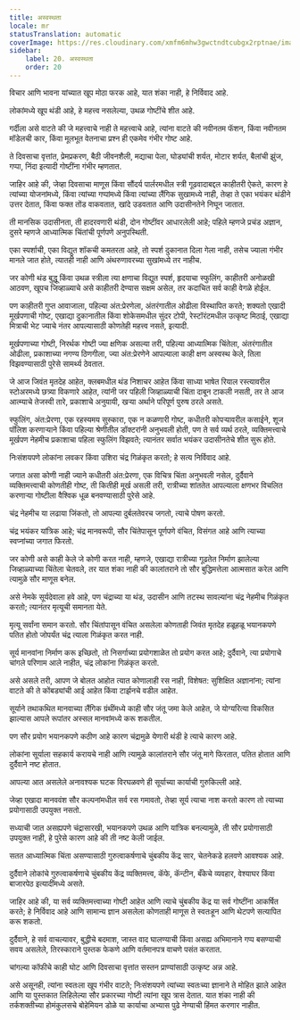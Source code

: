 ```yaml
---
title: अस्वस्थता
locale: mr
statusTranslation: automatic
coverImage: https://res.cloudinary.com/xmfm6mhw3gwctndtcubgx2rptnae/image/upload/v1741354419/small_cover_la_gran_rebelion_28716e29d2.webp
sidebar:
    label: 20. अस्वस्थता
    order: 20
---
```

विचार आणि भावना यांच्यात खूप मोठा फरक आहे, यात शंका नाही, हे निर्विवाद आहे.

लोकांमध्ये खूप थंडी आहे, हे महत्त्व नसलेल्या, उथळ गोष्टींचे शीत आहे.

गर्दीला असे वाटते की जे महत्त्वाचे नाही ते महत्त्वाचे आहे, त्यांना वाटते की नवीनतम फॅशन, किंवा नवीनतम मॉडेलची कार, किंवा मूलभूत वेतनाचा प्रश्न ही एकमेव गंभीर गोष्ट आहे.

ते दिवसाचा वृत्तांत, प्रेमप्रकरण, बैठी जीवनशैली, मद्याचा पेला, घोड्यांची शर्यत, मोटार शर्यत, बैलांची झुंज, गप्पा, निंदा इत्यादी गोष्टींना गंभीर म्हणतात.

जाहिर आहे की, जेव्हा दिवसाचा माणूस किंवा सौंदर्य पार्लरमधील स्त्री गूढवादाबद्दल काहीतरी ऐकते, कारण हे त्यांच्या योजनांमध्ये, किंवा त्यांच्या गप्पांमध्ये किंवा त्यांच्या लैंगिक सुखामध्ये नाही, तेव्हा ते एका भयंकर थंडीने उत्तर देतात, किंवा फक्त तोंड वाकवतात, खांदे उडवतात आणि उदासीनतेने निघून जातात.

ती मानसिक उदासीनता, ती हादरवणारी थंडी, दोन गोष्टींवर आधारलेली आहे; पहिले म्हणजे प्रचंड अज्ञान, दुसरे म्हणजे आध्यात्मिक चिंतांची पूर्णपणे अनुपस्थिती.

एका स्पर्शाची, एका विद्युत शॉकची कमतरता आहे, तो स्पर्श दुकानात दिला गेला नाही, तसेच ज्याला गंभीर मानले जात होते, त्यातही नाही आणि अंथरुणावरच्या सुखांमध्ये तर नाहीच.

जर कोणी थंड बुद्धू किंवा उथळ स्त्रीला त्या क्षणाचा विद्युत स्पर्श, हृदयाचा स्फुलिंग, काहीतरी अनोळखी आठवण, खूपच जिव्हाळ्याचे असे काहीतरी देण्यास सक्षम असेल, तर कदाचित सर्व काही वेगळे होईल.

पण काहीतरी गुप्त आवाजाला, पहिल्या अंत:प्रेरणेला, अंतरंगातील ओढीला विस्थापित करते; शक्यतो एखादी मूर्खपणाची गोष्ट, एखाद्या दुकानातील किंवा शोकेसमधील सुंदर टोपी, रेस्टॉरंटमधील उत्कृष्ट मिठाई, एखाद्या मित्राची भेट ज्याचे नंतर आपल्यासाठी कोणतेही महत्त्व नसते, इत्यादी.

मूर्खपणाच्या गोष्टी, निरर्थक गोष्टी ज्या क्षणिक असल्या तरी, पहिल्या आध्यात्मिक चिंतेला, अंतरंगातील ओढीला, प्रकाशाच्या नगण्य ठिणगीला, ज्या अंत:प्रेरणेने आपल्याला काही क्षण अस्वस्थ केले, तिला विझवण्यासाठी पुरेसे सामर्थ्य ठेवतात.

जे आज जिवंत मृतदेह आहेत, क्लबमधील थंड निशाचर आहेत किंवा साध्या भाषेत रियाल रस्त्यावरील स्टोअरमध्ये छत्र्या विकणारे आहेत, त्यांनी जर पहिली जिव्हाळ्याची चिंता दाबून टाकली नसती, तर ते आज आत्म्याचे तेजस्वी तारे, प्रकाशाचे अनुयायी, खऱ्या अर्थाने परिपूर्ण पुरुष ठरले असते.

स्फुलिंग, अंत:प्रेरणा, एक रहस्यमय सुस्कारा, एक न कळणारी गोष्ट, कधीतरी कोपऱ्यावरील कसाईने, शूज पॉलिश करणाऱ्याने किंवा पहिल्या श्रेणीतील डॉक्टरांनी अनुभवली होती, पण ते सर्व व्यर्थ ठरले, व्यक्तिमत्त्वाचे मूर्खपण नेहमीच प्रकाशाचा पहिला स्फुलिंग विझवते; त्यानंतर सर्वात भयंकर उदासीनतेचे शीत सुरू होते.

निःसंशयपणे लोकांना लवकर किंवा उशिरा चंद्र गिळंकृत करतो; हे सत्य निर्विवाद आहे.

जगात असा कोणी नाही ज्याने कधीतरी अंत:प्रेरणा, एक विचित्र चिंता अनुभवली नसेल, दुर्दैवाने व्यक्तिमत्त्वाची कोणतीही गोष्ट, ती कितीही मूर्ख असली तरी, रात्रीच्या शांततेत आपल्याला क्षणभर विचलित करणाऱ्या गोष्टीला वैश्विक धूळ बनवण्यासाठी पुरेसे आहे.

चंद्र नेहमीच या लढाया जिंकतो, तो आपल्या दुर्बलतेवरच जगतो, त्याचे पोषण करतो.

चंद्र भयंकर यांत्रिक आहे; चंद्र मानवरूपी, सौर चिंतेपासून पूर्णपणे वंचित, विसंगत आहे आणि त्याच्या स्वप्नांच्या जगात फिरतो.

जर कोणी असे काही केले जे कोणी करत नाही, म्हणजे, एखाद्या रात्रीच्या गूढतेत निर्माण झालेल्या जिव्हाळ्याच्या चिंतेला चेतवले, तर यात शंका नाही की कालांतराने तो सौर बुद्धिमत्तेला आत्मसात करेल आणि त्यामुळे सौर माणूस बनेल.

असे नेमके सूर्यदेवाला हवे आहे, पण चंद्राच्या या थंड, उदासीन आणि तटस्थ सावल्यांना चंद्र नेहमीच गिळंकृत करतो; त्यानंतर मृत्यूची समानता येते.

मृत्यू सर्वांना समान करतो. सौर चिंतांपासून वंचित असलेला कोणताही जिवंत मृतदेह हळूहळू भयानकपणे पतित होतो जोपर्यंत चंद्र त्याला गिळंकृत करत नाही.

सूर्य मानवांना निर्माण करू इच्छितो, तो निसर्गाच्या प्रयोगशाळेत तो प्रयोग करत आहे; दुर्दैवाने, त्या प्रयोगाचे चांगले परिणाम आले नाहीत, चंद्र लोकांना गिळंकृत करतो.

असे असले तरी, आपण जे बोलत आहोत त्यात कोणालाही रस नाही, विशेषत: सुशिक्षित अज्ञानांना; त्यांना वाटते की ते कोंबड्यांची आई आहेत किंवा टार्झनचे वडील आहेत.

सूर्याने तथाकथित मानवाच्या लैंगिक ग्रंथींमध्ये काही सौर जंतू जमा केले आहेत, जे योग्यरित्या विकसित झाल्यास आपले रूपांतर अस्सल मानवांमध्ये करू शकतील.

पण सौर प्रयोग भयानकपणे कठीण आहे कारण चंद्रामुळे येणारी थंडी हे त्याचे कारण आहे.

लोकांना सूर्याला सहकार्य करायचे नाही आणि त्यामुळे कालांतराने सौर जंतू मागे फिरतात, पतित होतात आणि दुर्दैवाने नष्ट होतात.

आपल्या आत असलेले अनावश्यक घटक विरघळवणे ही सूर्याच्या कार्याची गुरुकिल्ली आहे.

जेव्हा एखादा मानववंश सौर कल्पनांमधील सर्व रस गमावतो, तेव्हा सूर्य त्याचा नाश करतो कारण तो त्याच्या प्रयोगासाठी उपयुक्त नसतो.

सध्याची जात असह्यपणे चंद्रासारखी, भयानकपणे उथळ आणि यांत्रिक बनल्यामुळे, ती सौर प्रयोगासाठी उपयुक्त नाही, हे पुरेसे कारण आहे की ती नष्ट केली जाईल.

सतत आध्यात्मिक चिंता असण्यासाठी गुरुत्वाकर्षणाचे चुंबकीय केंद्र सार, चेतनेकडे हलवणे आवश्यक आहे.

दुर्दैवाने लोकांचे गुरुत्वाकर्षणाचे चुंबकीय केंद्र व्यक्तिमत्त्व, कॅफे, कॅन्टीन, बँकेचे व्यवहार, वेश्याघर किंवा बाजारपेठ इत्यादींमध्ये असते.

जाहिर आहे की, या सर्व व्यक्तिमत्त्वाच्या गोष्टी आहेत आणि त्याचे चुंबकीय केंद्र या सर्व गोष्टींना आकर्षित करते; हे निर्विवाद आहे आणि सामान्य ज्ञान असलेला कोणताही माणूस ते स्वतःहून आणि थेटपणे सत्यापित करू शकतो.

दुर्दैवाने, हे सर्व वाचल्यावर, बुद्धीचे बदमाश, जास्त वाद घालण्याची किंवा असह्य अभिमानाने गप्प बसण्याची सवय असलेले, तिरस्काराने पुस्तक फेकणे आणि वर्तमानपत्र वाचणे पसंत करतात.

चांगल्या कॉफीचे काही घोट आणि दिवसाचा वृत्तांत सस्तन प्राण्यांसाठी उत्कृष्ट अन्न आहे.

असे असूनही, त्यांना स्वतःला खूप गंभीर वाटते; निःसंशयपणे त्यांच्या स्वतःच्या ज्ञानाने ते मोहित झाले आहेत आणि या पुस्तकात लिहिलेल्या सौर प्रकारच्या गोष्टी त्यांना खूप त्रास देतात. यात शंका नाही की तर्कशक्तीच्या होमंकुलसचे बोहेमियन डोळे या कार्याचा अभ्यास पुढे नेण्याची हिंमत करणार नाहीत.

